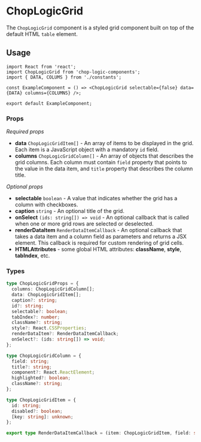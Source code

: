 
<Meta of={ChopLogicGridStories} title='Grid' />

# ChopLogicGrid

The `ChopLogicGrid` component is a styled grid component built on top of the default HTML `table` element.

<Canvas>
  <Story of={ChopLogicGridStories.DefaultGrid} />
</Canvas>

## Usage

```tsx
import React from 'react';
import ChopLogicGrid from 'chop-logic-components';
import { DATA, COLUMS } from './constants';

const ExampleComponent = () => <ChopLogicGrid selectable={false} data={DATA} columns={COLUMNS} />;

export default ExampleComponent;
```

### Props

_Required props_

- **data** `ChopLogicGridItem[]` - An array of items to be displayed in the grid. Each item is a JavaScript object with a mandatory `id` field.
- **columns** `ChopLogicGridColumn[]` - An array of objects that describes the grid columns. Each column must contain `field` property that points to the value in the data item, and `title` property that describes the column title.

_Optional props_

- **selectable** `boolean` - A value that indicates whether the grid has a column with checkboxes.
- **caption** `string` - An optional title of the grid.
- **onSelect** `(ids: string[]) => void` - An optional callback that is called when one or more grid rows are selected or deselected.
- **renderDataItem** `RenderDataItemCallback` - An optional callback that takes a data item and a column field as parameters and returns a JSX element. This callback is required for custom rendering of grid cells.
- **HTMLAttributes** - some global HTML attributes: **className**, **style**, **tabIndex**, etc.

### Types

```ts
type ChopLogicGridProps = {
  columns: ChopLogicGridColumn[];
  data: ChopLogicGridItem[];
  caption?: string;
  id?: string;
  selectable?: boolean;
  tabIndex?: number;
  className?: string;
  style?: React.CSSProperties;
  renderDataItem?: RenderDataItemCallback;
  onSelect?: (ids: string[]) => void;
};
```

```ts
type ChopLogicGridColumn = {
  field: string;
  title?: string;
  component?: React.ReactElement;
  highlighted?: boolean;
  className?: string;
};
```

```ts
type ChopLogicGridItem = {
  id: string;
  disabled?: boolean;
  [key: string]: unknown;
};
```

```ts
export type RenderDataItemCallback = (item: ChopLogicGridItem, field: string) => JSX.Element;
```
